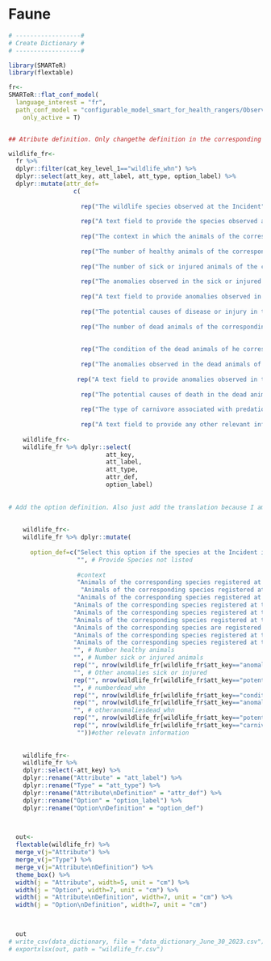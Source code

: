 # Faune {.unnumbered}

```r

# ------------------#
# Create Dictionary #
# ------------------#

library(SMARTeR)
library(flextable)

fr<-
SMARTeR::flat_conf_model(
  language_interest = "fr",
  path_conf_model = "configurable_model_smart_for_health_rangers/Observations_Specimens_Final_conf_model_smart_for_health_rangers.xml",
    only_active = T)


## Atribute definition. Only changethe definition in the corresponding language because I am using the keys to subset the specific componenets.

wildlife_fr<-  
  fr %>% 
  dplyr::filter(cat_key_level_1=="wildlife_whn") %>% 
  dplyr::select(att_key, att_label, att_type, option_label) %>% 
  dplyr::mutate(attr_def=
                  c(
                    
                    rep("The wildlife species observed at the Incident", nrow(fr[fr$att_key=="species_whn" & fr$cat_key_level_1=="wildlife_whn",])),
                    
                    rep("A text field to provide the species observed at the Incident if it is not given in the 'Species' Attribute", nrow(fr[fr$att_key=="providespeciesnotlisted_whn" & fr$cat_key_level_1=="wildlife_whn",])),
                    
                    rep("The context in which the animals of the corresponding species are found. Multiple options can be selected", nrow(fr[fr$att_key=="context_whn" & fr$cat_key_level_1=="wildlife_whn",])),
                    
                    rep("The number of healthy animals of the corresponding species at the Incident", nrow(fr[fr$att_key=="numberhealthy_whn" & fr$cat_key_level_1=="wildlife_whn",])),
                    
                    rep("The number of sick or injured animals of the corresponding species at the Incident", nrow(fr[fr$att_key=="numbersickorinjured_whn" & fr$cat_key_level_1=="wildlife_whn",])),
                    
                    rep("The anomalies observed in the sick or injured animals of the corresponding species observed at the Incident. Multiple options can be selected", nrow(fr[fr$att_key=="anomaliesinsickorinjuredanimals_whn" & fr$cat_key_level_1=="wildlife_whn",])),
                    
                    rep("A text field to provide anomalies observed in the sick or injured animals of the corresponding species observed at the Incident not given in the 'Anomalies in Sick or Injured Animals' Attribute", nrow(fr[fr$att_key=="otheranomaliessickorinjured_whn" & fr$cat_key_level_1=="wildlife_whn",])),
                    
                    rep("The potential causes of disease or injury in the sick or injured animals of the corresponding species observed at the Incident. Multiple options can be selected", nrow(fr[fr$att_key=="potentialcausediseaseorinjury_whn" & fr$cat_key_level_1=="wildlife_whn",])),
                    
                    rep("The number of dead animals of the corresponding species at the Incident", nrow(fr[fr$att_key=="numberdead_whn" & fr$cat_key_level_1=="wildlife_whn",])),
                    
                    
                    rep("The condition of the dead animals of he corresponding species found at the Incident. Multiple options can be selected", nrow(fr[fr$att_key=="conditiondeadanimals_whn" & fr$cat_key_level_1=="wildlife_whn",])),
                    
                    rep("The anomalies observed in the dead animals of the corresponding species observed at the Incident. Multiple options can be selected", nrow(fr[fr$att_key=="anomaliesindeadanimals_whn" & fr$cat_key_level_1=="wildlife_whn",])),
                    
                   rep("A text field to provide anomalies observed in the dead animals of the corresponding species observed at the Incident not given in the 'Anomalies in Dead Animals' Attribute", nrow(fr[fr$att_key=="otheranomaliesdead_whn" & fr$cat_key_level_1=="wildlife_whn",])),
                    
                    rep("The potential causes of death in the dead animals of the corresponding species observed at the Incident. Multiple options can be selected", nrow(fr[fr$att_key=="potentialcausedeath_whn" & fr$cat_key_level_1=="wildlife_whn",])),
                    
                    rep("The type of carnivore associated with predation if among the potential cause of injury or death the 'Predation' option selected", nrow(fr[fr$att_key=="carnivoreattack_whn" & fr$cat_key_level_1=="wildlife_whn",])),
                    
                    rep("A text field to provide any other relevant information regarding the animals of the corresponding species", nrow(fr[fr$att_key=="otherrelevantinformation_whn" & fr$cat_key_level_1=="wildlife_whn",])))) 
  
    wildlife_fr<-
    wildlife_fr %>% dplyr::select(
                           att_key,
                           att_label,
                           att_type,
                           attr_def, 
                           option_label)
    
    
# Add the option definition. Also just add the translation because I am using the keys to get to specific components.    
    
    
    wildlife_fr<-
    wildlife_fr %>% dplyr::mutate(
      
      option_def=c("Select this option if the species at the Incident is not in the list",  # Species
                   "", # Provide Species not listed
                   
                   #context
                   "Animals of the corresponding species registered at the Incident are observed in their habitat and not hunted, captured, captive, or restricted. These animals could be captured for health surveillance purposes and still be considered 'free-ranging'", # free-ranging
                    "Animals of the corresponding species registered at the Incident are hunted or captured at the time of the observation; however, they have been displaced from the original place of hunt or capture. For example, caged animals in posession of a walking hunter in a protected area", #Hunted and Displaced             
                   "Animals of the corresponding species registered at the Incident are hunted or captured at the time of the observation; however, they have not been displaced from the original place of hunt or capture. For example, animals observed in the trap set by a hunter", #Hunted and not Displaced  
                  "Animals of the corresponding species registered at the Incident are kept in a rehabilitation/rescue center", # Rescue/Rehabilitation Center
                  "Animals of the corresponding species registered at the Incident are kept in a farm", # farm
                  "Animals of the corresponding species registered at the Incident are kept in a household", # household
                  "Animals of the corresponding species are registered as part of a research or conservation capture not related with health surveillance", # Research or conservation capture
                  "Animals of the corresponding species registered at the Incident are kept in a market", # market
                  "Animals of the corresponding species registered at the Incident are kept in a trade post",
                  "", # Number healthy animals
                  "", # Number sick or injured animals
                  rep("", nrow(wildlife_fr[wildlife_fr$att_key=="anomaliesinsickorinjuredanimals_whn",])), #Anomalies in Sick or Injured Animals
                  "", # Other anomalies sick or injured     
                  rep("", nrow(wildlife_fr[wildlife_fr$att_key=="potentialcausediseaseorinjury_whn",])),    
                  "", # numberdead_whn     
                  rep("", nrow(wildlife_fr[wildlife_fr$att_key=="conditiondeadanimals_whn",])), # conditiondeadanimals_whn     
                  rep("", nrow(wildlife_fr[wildlife_fr$att_key=="anomaliesindeadanimals_whn",])), #Anomalies in Dead Animals
                  "", # otheranomaliesdead_whn     
                  rep("", nrow(wildlife_fr[wildlife_fr$att_key=="potentialcausedeath_whn",])), # potentialcausedeath_whn
                  rep("", nrow(wildlife_fr[wildlife_fr$att_key=="carnivoreattack_whn",])), # carnivore attack
                   ""))#other relevatn information
                  
                  
    wildlife_fr<-
    wildlife_fr %>% 
    dplyr::select(-att_key) %>% 
    dplyr::rename("Attribute" = "att_label") %>% 
    dplyr::rename("Type" = "att_type") %>% 
    dplyr::rename("Attribute\nDefinition" = "attr_def") %>% 
    dplyr::rename("Option" = "option_label") %>% 
    dplyr::rename("Option\nDefinition" = "option_def") 


  
  out<-  
  flextable(wildlife_fr) %>% 
  merge_v(j="Attribute") %>% 
  merge_v(j="Type") %>% 
  merge_v(j="Attribute\nDefinition") %>% 
  theme_box() %>% 
  width(j = "Attribute", width=5, unit = "cm") %>% 
  width(j = "Option", width=7, unit = "cm") %>% 
  width(j = "Attribute\nDefinition", width=7, unit = "cm") %>% 
  width(j = "Option\nDefinition", width=7, unit = "cm")

  

  out
# write_csv(data_dictionary, file = "data_dictionary_June_30_2023.csv")
# exportxlsx(out, path = "wildlife_fr.csv")


```
